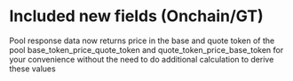 # Included new fields (Onchain/GT)

Pool response data now returns price in the base and quote token of the pool base_token_price_quote_token and quote_token_price_base_token for your convenience without the need to do additional calculation to derive these values